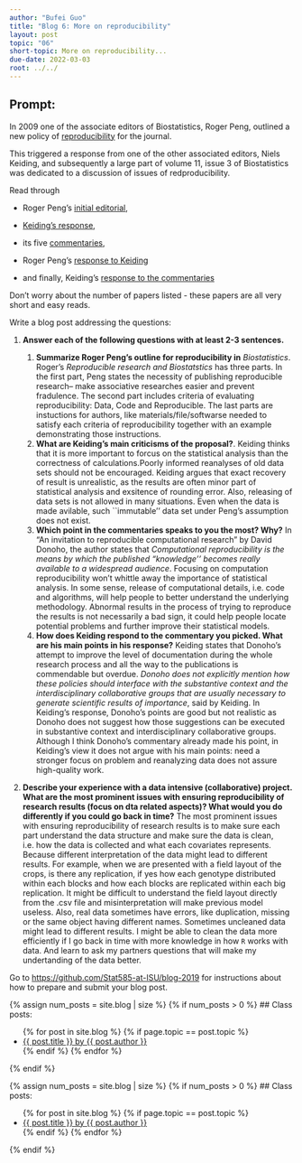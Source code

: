 ```yaml
---
author: "Bufei Guo"
title: "Blog 6: More on reproducibility"
layout: post
topic: "06"
short-topic: More on reproducibility...
due-date: 2022-03-03
root: ../../
---
```


## Prompt:

In 2009 one of the associate editors of Biostatistics, Roger Peng, outlined a new policy of [reproducibility](https://doi.org/10.1093/biostatistics/kxp014) for the journal. 

This triggered a response from one of the other associated editors, Niels Keiding, and subsequently a large part of volume 11, issue 3 of Biostatistics was dedicated to a discussion of issues of redproducibility. 


Read through 

- Roger Peng's [initial editorial](https://doi.org/10.1093/biostatistics/kxp014), 

- [Keiding's response](https://doi.org/10.1093/biostatistics/kxq033),

- its five [commentaries](https://academic.oup.com/biostatistics/issue/11/3),  

- Roger Peng's [response to Keiding](https://doi.org/10.1093/biostatistics/kxq032)

- and finally, Keiding's [response to the commentaries](https://doi.org/10.1093/biostatistics/kxq034)

Don't worry about the number of papers listed - these papers are all very short and easy reads. 


Write a blog post addressing the questions: 

1. **Answer each of the following questions with at least 2-3 sentences.**

    1. **Summarize Roger Peng's outline for reproducibility in** *Biostatistics*. 
    Roger's *Reproducible research and Biostatstics* has three parts. In the first part, Peng states the necessity of publishing reproducible research-- make
    associative researches easier and prevent fradulence. The second part includes criteria of evaluating reproducibility: Data, Code and Reproducible. The last 
    parts are instuctions for authors, like materials/file/softwarse needed to satisfy each criteria of reproducibility together with an example demonstrating
    those instructions.
    2. **What are Keiding's main criticisms of the proposal?**. 
    Keiding thinks that it is more important to forcus on the statistical analysis than the correctness of calculations.Poorly informed reanalyses of old data
    sets should not be encouraged. 
    Keiding argues that exact recovery of result is unrealistic, as the results are often minor part of statistical analysis and exsitence of rounding error.
    Also, releasing of data sets is not allowed in many situations. Even when the data is made avilable, such ``immutable'' data set under Peng's assumption
    does not exist.
    3. **Which point in the commentaries speaks to you the most? Why?**
    In "An invitation to reproducible computational research" by David Donoho, the author states that *Computational reproducibility is the means by which the
    published "knowledge'' becomes really available to a widespread audience*. Focusing on computation reproducibility won't whittle away the importance of
    statistical analysis. In some sense, release of computational details, i.e. code and algorithms, will help people to better understand the underlying
    methodology. Abnormal results in the process of trying to reproduce the results is not necessarily a bad sign, it could help people locate potential
    problems and further improve their statistical models.
    4. **How does Keiding respond to the commentary you picked. What are his main points in his response?**
    Keiding states that Donoho's attempt to improve the level of documentation during the whole research process and all the way to the publications is
    commendable but overdue. *Donoho does not explicitly mention how these policies should interface with the substantive context and the interdisciplinary
    collaborative groups that are usually necessary to generate scientific results of importance*, said by Keiding. In Keiding's response, Donoho's points
    are good but not realistic as Donoho does not suggest how those suggestions can be executed in substantive context and interdisciplinary collaborative
    groups. Although I think Donoho's commentary already made his point, in Keiding's view it does not argue with his main points: need a stronger focus on
    problem and reanalyzing data does not assure high-quality work.
2. **Describe your experience with a data intensive (collaborative) project. What are the most prominent issues with ensuring reproducibility of research results (focus on dta related aspects)? What would you do differently if you could go back in time?**
The most prominent issues with ensuring reproducibility of research results is to make sure each part understand the data structure and make sure the data is
clean, i.e. how the data is collected and what each covariates represents. Because different interpretation of the data might lead to different results. For 
example, when we are presented with a field layout of the crops, is there any replication, if yes how each genotype distributed within each blocks and how each
blocks are replicated within each big replication. It might be difficult to understand the field layout directly from the .csv file and misinterpretation will make
previous model useless. Also, real data sometimes have errors, like duplication, missing or the same object having different names. Sometimes uncleaned data might
lead to different results. I might be able to clean the data more efficiently if I go back in time with more knowledge in how `R` works with data. And learn to ask
my partners questions that will make my undertanding of the data better.

Go to [https://github.com/Stat585-at-ISU/blog-2019](https://github.com/Stat585-at-ISU/blog-2019) for instructions about how to prepare and submit your blog post.


{% assign num_posts = site.blog | size %}
{% if num_posts > 0 %}
## Class posts:

<ul>
{% for post in site.blog %}
  {% if page.topic == post.topic %}
  <li><a href="{{ post.url }}">{{ post.title }} by {{ post.author }}</a></li>
  {% endif %}
{% endfor %}
</ul>
{% endif %}



{% assign num_posts = site.blog | size %}
{% if num_posts > 0 %}
## Class posts:

<ul>
{% for post in site.blog %}
  {% if page.topic == post.topic %}
  <li><a href="{{ post.url }}">{{ post.title }} by {{ post.author }}</a></li>
  {% endif %}
{% endfor %}
</ul>
{% endif %}
